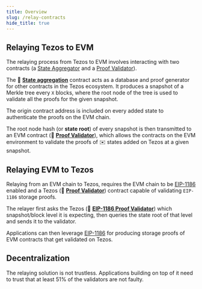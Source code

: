 ```yaml
---
title: Overview
slug: /relay-contracts
hide_title: true
---
```



## Relaying Tezos to EVM

The relaying process from Tezos to EVM involves interacting with two contracts (a [State Aggregator](/relay-contracts/tezos/state) and a [Proof Validator](/relay-contracts/evm/validator)).

<center>
<ThemedImage
  width="480px"
  sources={{
    light: useBaseUrl("/img/ibcf-relay-tezos-evm.svg"),
    dark: useBaseUrl("/img/ibcf-relay-tezos-evm-dark.svg"),
  }}
/>
</center>

<div class="padding-vert--md"></div>

The :ledger: [**State aggregation**](/relay-contracts/tezos/state) contract acts as a database and proof generator for other contracts in the Tezos ecosystem.
It produces a snapshot of a Merkle tree every `X` blocks, where the root node of the tree is used to validate all the proofs for the given snapshot.

The origin contract address is included on every added state to authenticate the proofs on the EVM chain.

The root node hash (or **state root**) of every snapshot is then transmitted to an EVM contract (:cop: [**Proof Validator**](/relay-contracts/evm/validator)), which allows the contracts on the EVM environment to validate the proofs of :envelope: states added on Tezos at a given snapshot.

## Relaying EVM to Tezos

Relaying from an EVM chain to Tezos, requires the EVM chain to be [EIP-1186](https://eips.ethereum.org/EIPS/eip-1186) enabled and a Tezos (:cop: [**Proof Validator**](/relay-contracts/tezos/validator)) contract capable of validating `EIP-1186` storage proofs.

<center>
<ThemedImage
  width="480px"
  sources={{
    light: useBaseUrl("/img/ibcf-relay-evm-tezos.svg"),
    dark: useBaseUrl("/img/ibcf-relay-evm-tezos-dark.svg"),
  }}
/>
</center>

<div class="padding-vert--md"></div>

The relayer first asks the Tezos (:cop: [**EIP-1186 Proof Validator**](/relay-contracts/tezos/validator)) which snapshot/block level it is expecting, then queries the state root of that level and sends it to the validator.

Applications can then leverage [EIP-1186](https://eips.ethereum.org/EIPS/eip-1186) for producing storage proofs of EVM contracts that get validated on Tezos.

## Decentralization

The relaying solution is not trustless. Applications building on top of it need to trust that at least 51% of the validators are not faulty.
